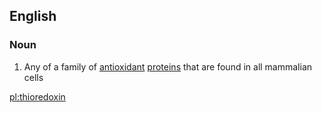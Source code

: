 {{also|Thioredoxin}}
==English==

===Noun===
{{wikipedia}}
{{en-noun}}

#{{protein}} Any of a family of [[antioxidant]] [[protein]]s that are found in all mammalian cells

[[pl:thioredoxin]]